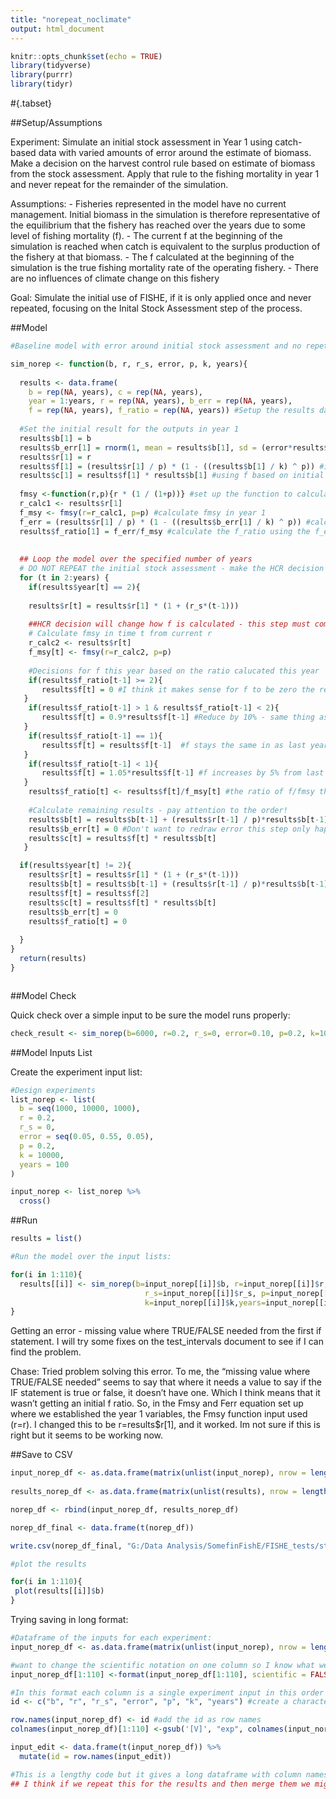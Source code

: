 ```yaml
---
title: "norepeat_noclimate"
output: html_document
---
```


```r
knitr::opts_chunk$set(echo = TRUE)
library(tidyverse)
library(purrr)
library(tidyr)
```


#{.tabset}

##Setup/Assumptions

Experiment: Simulate an initial stock assessment in Year 1 using catch-based data with varied amounts of error around the estimate of biomass. Make a decision on the harvest control rule based on estimate of biomass from the stock assessment. Apply that rule to the fishing mortality in year 1 and never repeat for the remainder of the simulation.

Assumptions: 
 - Fisheries represented in the model have no current management. Initial biomass in the simulation is therefore representative of the equilibrium that the fishery has reached over the years due to some level of fishing mortality (f). 
 - The current f at the beginning of the simulation is reached when catch is equivalent to the surplus production of the fishery at that biomass. 
 - The f calculated at the beginning of the simulation is the true fishing mortality rate of the operating fishery. 
 - There are no influences of climate change on this fishery 
 
 Goal: Simulate the initial use of FISHE, if it is only applied once and never repeated, focusing on the Inital Stock Assessment step of the process. 
 
 
 ##Model
```r

#Baseline model with error around initial stock assessment and no repetition of the stock assessment process for the duration of the simulation:

sim_norep <- function(b, r, r_s, error, p, k, years){
  
  results <- data.frame(
    b = rep(NA, years), c = rep(NA, years), 
    year = 1:years, r = rep(NA, years), b_err = rep(NA, years),
    f = rep(NA, years), f_ratio = rep(NA, years)) #Setup the results dataframe 
  
  #Set the initial result for the outputs in year 1
  results$b[1] = b
  results$b_err[1] = rnorm(1, mean = results$b[1], sd = (error*results$b[1])) #simulate error in initial stock assessment
  results$r[1] = r
  results$f[1] = (results$r[1] / p) * (1 - ((results$b[1] / k) ^ p)) #initial f is based on the actual initial biomass assuming catch=surplus production
  results$c[1] = results$f[1] * results$b[1] #using f based on initial biomass and actual initial biomass
  
  fmsy <-function(r,p){r * (1 / (1+p))} #set up the function to calculate Fmsy based on growth (r) and shape parameter (p)
  r_calc1 <- results$r[1]
  f_msy <- fmsy(r=r_calc1, p=p) #calculate fmsy in year 1
  f_err = (results$r[1] / p) * (1 - ((results$b_err[1] / k) ^ p)) #calculate the f the fishery thinks it has from their initial stock assessment with error
  results$f_ratio[1] = f_err/f_msy #calculate the f_ratio using the f_err and fmsy 
  
  
  ## Loop the model over the specified number of years
  # DO NOT REPEAT the initial stock assessment - make the HCR decision and apply the f to year 2, this f remains constant 
  for (t in 2:years) {
    if(results$year[t] == 2){
    
    results$r[t] = results$r[1] * (1 + (r_s*(t-1))) 
    
    ##HCR decision will change how f is calculated - this step must come before calculating c 
    # Calculate fmsy in time t from current r 
    r_calc2 <- results$r[t]
    f_msy[t] <- fmsy(r=r_calc2, p=p)
    
    #Decisions for f this year based on the ratio calucated this year 
    if(results$f_ratio[t-1] >= 2){
       results$f[t] = 0 #I think it makes sense for f to be zero the rest of the years but I don't know how to write that
   } 
    if(results$f_ratio[t-1] > 1 & results$f_ratio[t-1] < 2){
       results$f[t] = 0.9*results$f[t-1] #Reduce by 10% - same thing as keeping 90% of previous fishing mortality
   }  
    if(results$f_ratio[t-1] == 1){
       results$f[t] = results$f[t-1]  #f stays the same in as last year
   }
    if(results$f_ratio[t-1] < 1){
       results$f[t] = 1.05*results$f[t-1] #f increases by 5% from last year
   } 
    results$f_ratio[t] <- results$f[t]/f_msy[t] #the ratio of f/fmsy this year should be based on fishing pressure and msy from that year
    
    #Calculate remaining results - pay attention to the order!
    results$b[t] = results$b[t-1] + (results$r[t-1] / p)*results$b[t-1]*(1 - ((results$b[t-1]/k) ^ p))-results$c[t-1]
    results$b_err[t] = 0 #Don't want to redraw error this step only happens once in this simulation
    results$c[t] = results$f[t] * results$b[t]
   } 

  if(results$year[t] != 2){
    results$r[t] = results$r[1] * (1 + (r_s*(t-1)))
    results$b[t] = results$b[t-1] + (results$r[t-1] / p)*results$b[t-1]*(1 - ((results$b[t-1]/k) ^ p))-results$c[t-1]
    results$f[t] = results$f[2]
    results$c[t] = results$f[t] * results$b[t]
    results$b_err[t] = 0
    results$f_ratio[t] = 0
    
  }
}
  return(results)
}



```
 
##Model Check

Quick check over a simple input to be sure the model runs properly:
```r

check_result <- sim_norep(b=6000, r=0.2, r_s=0, error=0.10, p=0.2, k=10000, years=100)

```


##Model Inputs List

Create the experiment input list:
```r

#Design experiments
list_norep <- list(
  b = seq(1000, 10000, 1000),
  r = 0.2,
  r_s = 0,
  error = seq(0.05, 0.55, 0.05),
  p = 0.2,
  k = 10000,
  years = 100
)

input_norep <- list_norep %>% 
  cross()


```

##Run

```r

results = list()

#Run the model over the input lists:

for(i in 1:110){
  results[[i]] <- sim_norep(b=input_norep[[i]]$b, r=input_norep[[i]]$r,
                              r_s=input_norep[[i]]$r_s, p=input_norep[[i]]$p, 
                              k=input_norep[[i]]$k,years=input_norep[[i]]$years, error = input_norep[[i]]$error)
}

```

Getting an error - missing value where TRUE/FALSE needed from the first if statement. I will try some fixes on the test_intervals document to see if I can find the problem.  

Chase:
Tried problem solving this error. To me, the "missing value where TRUE/FALSE needed" seems to say that where it needs a value to say if the IF statement is true or false, it doesn't have one. Which I think means that it wasn't getting an initial f ratio. So, in the Fmsy and Ferr equation set up where we established the year 1 variables, the Fmsy function input used (r=r). I changed this to be r=results$r[1], and it worked. Im not sure if this is right but it seems to be working now. 

##Save to CSV

```r

input_norep_df <- as.data.frame(matrix(unlist(input_norep), nrow = length(unlist(input_norep[110]))))
        
results_norep_df <- as.data.frame(matrix(unlist(results), nrow = length(unlist(results[110]))))

norep_df <- rbind(input_norep_df, results_norep_df)

norep_df_final <- data.frame(t(norep_df))

write.csv(norep_df_final, "G:/Data Analysis/SomefinFishE/FISHE_tests/stock_assessment_new/catch_tests/csv_results/norep_noclim.csv", row.names = FALSE)

#plot the results

for(i in 1:110){
 plot(results[[i]]$b)
}


```

Trying saving in long format:
```r
#Dataframe of the inputs for each experiment:
input_norep_df <- as.data.frame(matrix(unlist(input_norep), nrow = length(unlist(input_norep[110]))))

#want to change the scientific notation on one column so I know what we're working with:
input_norep_df[1:110] <-format(input_norep_df[1:110], scientific = FALSE)

#In this format each column is a single experiment input in this order - b, r, r_s, error, p, k, years
id <- c("b", "r", "r_s", "error", "p", "k", "years") #create a character vector of ids and put them in as row names

row.names(input_norep_df) <- id #add the id as row names
colnames(input_norep_df)[1:110] <-gsub('[V]', "exp", colnames(input_norep_df)[1:110]) #add exp to the column headings instead of V

input_edit <- data.frame(t(input_norep_df)) %>% 
  mutate(id = row.names(input_edit))

#This is a lengthy code but it gives a long dataframe with column names and an added row with an experiment identifier
## I think if we repeat this for the results and then merge them we might be able to tranpose it back into long format

```


